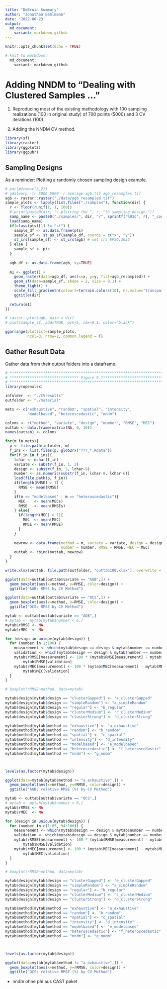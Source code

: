 ```yaml
---
title: "DeBruin Summary"
author: "Jonathan Bahlmann"
date: '2022-06-23'
output:   
  md_document:
    variant: markdown_github
---
```


```r
knitr::opts_chunk$set(echo = TRUE)
```

```r
# knit to markdown:
  md_document:
    variant: markdown_github
```

# Adding NNDM to "Dealing with Clustered Samples ..."

1. Reproducing most of the existing methodology with 100 sampling realizations (100 in original study) of 700 points (5000) and 3 CV iterations (100).

2. Adding the NNDM CV method.

```r
library(sf)
library(raster)
library(ggplot2)
library(ggpubr)
```

## Sampling Designs
As a reminder: Plotting a randomly chosen sampling design example.

```r
# par(mfrow=c(3,2))
# gdalwarp -tr 5000 5000 -r average agb.tif agb_resamples.tif
agb <- raster::raster("./data/agb_resampled.tif")
sample_plots <- lapply(list.files("./samples"), function(dir) {
  r <- floor(runif(1, 1, 100))
  # print(paste0(dir, ": plotting the ", r, "th sampling design."))
  samp_name <- paste0("./samples/", dir, "/", sprintf("%03d", r), "_coords", ".Rdata")
  load(samp_name)
  if(class(pts)[1] != "sf") {
    sample_df <- as.data.frame(pts)
    sample_sf <- st_as_sf(sample_df, coords = c("x", "y"))
    st_crs(sample_sf) <- st_crs(agb) # set crs EPSG:3035
  } else {
    sample_sf <- pts
  }
  
  agb_df <- as.data.frame(agb, xy=TRUE)
  
  m1 <- ggplot() + 
    geom_raster(data=agb_df, aes(x=x, y=y, fill=agb_resampled)) + 
    geom_sf(data=sample_sf, shape = 2, size = 0.1) + 
    theme_light() +
    scale_fill_gradientn(colours=terrain.colors(10), na.value="transparent") + #, na.value = "transparent") +
    ggtitle(dir)
  
  return(m1)
}) 

# raster::plot(agb, main = dir)
# plot(sample_sf, add=TRUE, pch=5, cex=0.1, color="black")
```

```r
ggarrange(plotlist=sample_plots,
          ncol=3, nrow=2, common.legend = T)
```

## Gather Result Data

Gather data from their output folders into a dataframe.

```r
# ************************************************************************
# ******************************* Figure 9 *******************************
# ************************************************************************
library(openxlsx)

infolder  <- "./CVresults"
outfolder <- "./material"

mets <- c("exhaustive", "random", "spatial", "intensity",
          "modelbased", "heteroscedastic", "nndm")

colnms <- c("method", "variate", "design", "number", "RMSE", "MEC")
outtab <- data.frame(matrix(NA, 0, 10))
names(outtab) <- colnms

for(m in mets){
  p <- file.path(infolder, m)
  f_ins <- list.files(p, glob2rx("???_*.Rdata"))
  for(f_in in f_ins){
    lchar <- nchar(f_in)
    variate <- substr(f_in, 1, 3)
    design <- substr(f_in, 5, lchar-9)
    number <- as.numeric(substr(f_in, lchar-8, lchar-6))
    load(file.path(p, f_in))
    if(length(RMSE) > 1) {
      RMSE <- mean(RMSE)
    }
    if(m == "modelbased" | m == "heteroscedastic"){
      MEC    <- mean(MECs)
      RMSE   <- mean(RMSEs)
    } else{
      if(length(MEC) > 1){
        MEC  <- mean(MEC)
        RMSE <- mean(RMSE)
      }
    }
    
    newrow <- data.frame(method = m, variate = variate, design = design,
                         number = number, RMSE = RMSE, MEC = MEC)
    outtab <- rbind(outtab, newrow)
  }
}

write.xlsx(outtab, file.path(outfolder, "outtab100.xlsx"), overwrite = T)
```


```r
ggplot(data=outtab[outtab$variate == "AGB",]) +
  geom_boxplot(aes(x=method, y=RMSE, color=design)) +
  ggtitle("AGB: RMSE by CV Method")

ggplot(data=outtab[outtab$variate == "OCS",]) +
  geom_boxplot(aes(x=method, y=RMSE, color=design)) +
  ggtitle("OCS: RMSE by CV Method")
```

```r
mytab <- outtab[outtab$variate == "AGB",]
# mytab <- mytab[mytab$number < 6,]
mytab$rRMSE <- NA
mytab$rMEC  <- NA

for (design in unique(mytab$design)) {
  for (number in 1:100) {
    measurement <- which(mytab$design == design & mytab$number == number)
    validation <- which(mytab$design == design & mytab$number == number & mytab$method == "exhaustive")
    mytab$rRMSE[measurement] <- 100 * (mytab$RMSE[measurement] - mytab$RMSE[validation])/
        mytab$RMSE[validation]
    mytab$rMEC[measurement] <- 100 * (mytab$MEC[measurement] - mytab$MEC[validation])/
        mytab$MEC[validation]
  }
}

# boxplot(rRMSE~method, data=mytab)

mytab$design[mytab$design == "clusterGapped"] <- "e_clusterGapped"
mytab$design[mytab$design == "simpleRandom"] <- "a_simpleRandom"
mytab$design[mytab$design == "regular"] <- "b_regular"
mytab$design[mytab$design == "clusterMedium"] <- "c_clusterMedium"
mytab$design[mytab$design == "clusterStrong"] <- "d_clusterStrong"

mytab$method[mytab$method == "exhaustive"] <- "a_exhaustive"
mytab$method[mytab$method == "random"] <- "b_random"
mytab$method[mytab$method == "spatial"] <- "c_spatial"
mytab$method[mytab$method == "intensity"] <- "d_intensity"
mytab$method[mytab$method == "modelbased"] <- "e_modelbased"
mytab$method[mytab$method == "heteroscedastic"] <- "f_heteroscedastic"
mytab$method[mytab$method == "nndm"] <- "g_nndm"



levels(as.factor(mytab$design))

ggplot(data=mytab[mytab$method != "a_exhaustive",]) +
  geom_boxplot(aes(x=method, y=rRMSE, color=design)) +
  ggtitle("AGB: relative RMSE (%) by CV Method")
```

```r
mytab <- outtab[outtab$variate == "OCS",]
# mytab <- mytab[mytab$number < 6,]
mytab$rRMSE <- NA
mytab$rMEC  <- NA

for (design in unique(mytab$design)) {
  for (number in c(1:85, 94:100)) {
    measurement <- which(mytab$design == design & mytab$number == number)
    validation <- which(mytab$design == design & mytab$number == number & mytab$method == "exhaustive")
    mytab$rRMSE[measurement] <- 100 * (mytab$RMSE[measurement] - mytab$RMSE[validation])/
        mytab$RMSE[validation]
    mytab$rMEC[measurement] <- 100 * (mytab$MEC[measurement] - mytab$MEC[validation])/
        mytab$MEC[validation]
  }
}

# boxplot(rRMSE~method, data=mytab)

mytab$design[mytab$design == "clusterGapped"] <- "e_clusterGapped"
mytab$design[mytab$design == "simpleRandom"] <- "a_simpleRandom"
mytab$design[mytab$design == "regular"] <- "b_regular"
mytab$design[mytab$design == "clusterMedium"] <- "c_clusterMedium"
mytab$design[mytab$design == "clusterStrong"] <- "d_clusterStrong"

mytab$method[mytab$method == "exhaustive"] <- "a_exhaustive"
mytab$method[mytab$method == "random"] <- "b_random"
mytab$method[mytab$method == "spatial"] <- "c_spatial"
mytab$method[mytab$method == "intensity"] <- "d_intensity"
mytab$method[mytab$method == "modelbased"] <- "e_modelbased"
mytab$method[mytab$method == "heteroscedastic"] <- "f_heteroscedastic"
mytab$method[mytab$method == "nndm"] <- "g_nndm"



levels(as.factor(mytab$design))

ggplot(data=mytab[mytab$method != "a_exhaustive",]) +
  geom_boxplot(aes(x=method, y=rRMSE, color=design)) +
  ggtitle("OCS: relative RMSE (%) by CV Method")
```

* nndm ohne phi aus CAST paket
